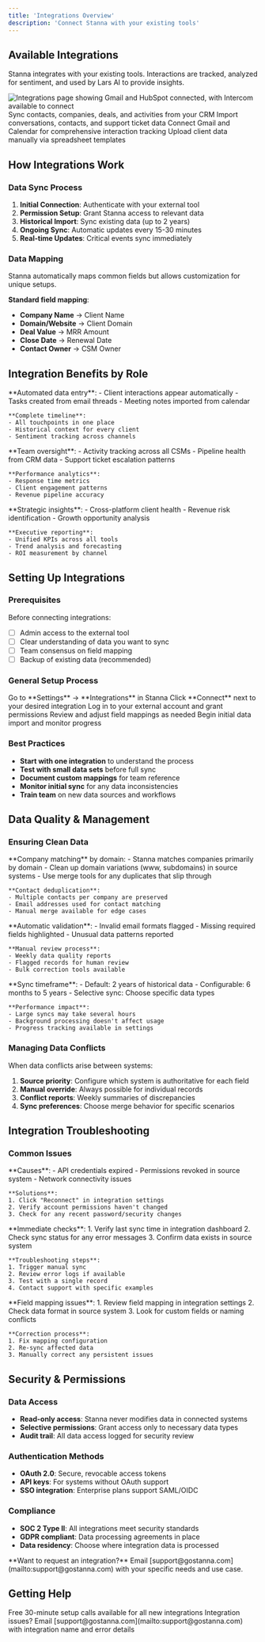 ```yaml
---
title: 'Integrations Overview'
description: 'Connect Stanna with your existing tools'
---
```


## Available Integrations

Stanna integrates with your existing tools. Interactions are tracked, analyzed for sentiment, and used by Lars AI to provide insights.

<Frame caption="Integrations dashboard showing connected tools and sync status">
  <img src="/images/integrations-snippet.svg" alt="Integrations page showing Gmail and HubSpot connected, with Intercom available to connect" />
</Frame>

<CardGroup cols={2}>
  <Card title="HubSpot" icon="hubspot" href="/integrations/hubspot">
    Sync contacts, companies, deals, and activities from your CRM
  </Card>
  
  <Card title="Intercom" icon="intercom" href="/integrations/intercom">
    Import conversations, contacts, and support ticket data
  </Card>
  
  <Card title="Google Workspace" icon="google" href="/integrations/google">
    Connect Gmail and Calendar for comprehensive interaction tracking
  </Card>
  
  <Card title="CSV Import" icon="file-csv" href="/features/client-management#import-clients">
    Upload client data manually via spreadsheet templates
  </Card>
</CardGroup>

## How Integrations Work

### Data Sync Process
1. **Initial Connection**: Authenticate with your external tool
2. **Permission Setup**: Grant Stanna access to relevant data
3. **Historical Import**: Sync existing data (up to 2 years)
4. **Ongoing Sync**: Automatic updates every 15-30 minutes
5. **Real-time Updates**: Critical events sync immediately

### Data Mapping
<Info>
Stanna automatically maps common fields but allows customization for unique setups.
</Info>

**Standard field mapping**:
- **Company Name** → Client Name
- **Domain/Website** → Client Domain  
- **Deal Value** → MRR Amount
- **Close Date** → Renewal Date
- **Contact Owner** → CSM Owner

## Integration Benefits by Role

<Tabs>
  <Tab title="CS Professional">
    **Automated data entry**:
    - Client interactions appear automatically
    - Tasks created from email threads
    - Meeting notes imported from calendar
    
    **Complete timeline**:
    - All touchpoints in one place
    - Historical context for every client
    - Sentiment tracking across channels
  </Tab>
  
  <Tab title="CS Director">
    **Team oversight**:
    - Activity tracking across all CSMs
    - Pipeline health from CRM data
    - Support ticket escalation patterns
    
    **Performance analytics**:
    - Response time metrics
    - Client engagement patterns
    - Revenue pipeline accuracy
  </Tab>
  
  <Tab title="Leadership">
    **Strategic insights**:
    - Cross-platform client health
    - Revenue risk identification
    - Growth opportunity analysis
    
    **Executive reporting**:
    - Unified KPIs across all tools
    - Trend analysis and forecasting
    - ROI measurement by channel
  </Tab>
</Tabs>

## Setting Up Integrations

### Prerequisites
Before connecting integrations:
- [ ] Admin access to the external tool
- [ ] Clear understanding of data you want to sync
- [ ] Team consensus on field mapping
- [ ] Backup of existing data (recommended)

### General Setup Process
<Steps>
  <Step title="Navigate to Integrations">
    Go to **Settings** → **Integrations** in Stanna
  </Step>
  
  <Step title="Choose Integration">
    Click **Connect** next to your desired integration
  </Step>
  
  <Step title="Authenticate">
    Log in to your external account and grant permissions
  </Step>
  
  <Step title="Configure Mapping">
    Review and adjust field mappings as needed
  </Step>
  
  <Step title="Start Sync">
    Begin initial data import and monitor progress
  </Step>
</Steps>

### Best Practices
- **Start with one integration** to understand the process
- **Test with small data sets** before full sync
- **Document custom mappings** for team reference
- **Monitor initial sync** for any data inconsistencies
- **Train team** on new data sources and workflows

## Data Quality & Management

### Ensuring Clean Data
<AccordionGroup>
  <Accordion title="Duplicate Prevention">
    **Company matching** by domain:
    - Stanna matches companies primarily by domain
    - Clean up domain variations (www, subdomains) in source systems
    - Use merge tools for any duplicates that slip through
    
    **Contact deduplication**:
    - Multiple contacts per company are preserved
    - Email addresses used for contact matching
    - Manual merge available for edge cases
  </Accordion>
  
  <Accordion title="Data Validation">
    **Automatic validation**:
    - Invalid email formats flagged
    - Missing required fields highlighted
    - Unusual data patterns reported
    
    **Manual review process**:
    - Weekly data quality reports
    - Flagged records for human review
    - Bulk correction tools available
  </Accordion>
  
  <Accordion title="Historical Data">
    **Sync timeframe**:
    - Default: 2 years of historical data
    - Configurable: 6 months to 5 years
    - Selective sync: Choose specific data types
    
    **Performance impact**:
    - Large syncs may take several hours
    - Background processing doesn't affect usage
    - Progress tracking available in settings
  </Accordion>
</AccordionGroup>

### Managing Data Conflicts
When data conflicts arise between systems:

1. **Source priority**: Configure which system is authoritative for each field
2. **Manual override**: Always possible for individual records
3. **Conflict reports**: Weekly summaries of discrepancies
4. **Sync preferences**: Choose merge behavior for specific scenarios

## Integration Troubleshooting

### Common Issues
<AccordionGroup>
  <Accordion title="Integration shows as disconnected">
    **Causes**:
    - API credentials expired
    - Permissions revoked in source system
    - Network connectivity issues
    
    **Solutions**:
    1. Click "Reconnect" in integration settings
    2. Verify account permissions haven't changed
    3. Check for any recent password/security changes
  </Accordion>
  
  <Accordion title="Data not syncing or outdated">
    **Immediate checks**:
    1. Verify last sync time in integration dashboard
    2. Check sync status for any error messages
    3. Confirm data exists in source system
    
    **Troubleshooting steps**:
    1. Trigger manual sync
    2. Review error logs if available
    3. Test with a single record
    4. Contact support with specific examples
  </Accordion>
  
  <Accordion title="Wrong data in fields">
    **Field mapping issues**:
    1. Review field mapping in integration settings
    2. Check data format in source system
    3. Look for custom fields or naming conflicts
    
    **Correction process**:
    1. Fix mapping configuration
    2. Re-sync affected data
    3. Manually correct any persistent issues
  </Accordion>
</AccordionGroup>

## Security & Permissions

### Data Access
- **Read-only access**: Stanna never modifies data in connected systems
- **Selective permissions**: Grant access only to necessary data types
- **Audit trail**: All data access logged for security review

### Authentication Methods
- **OAuth 2.0**: Secure, revocable access tokens
- **API keys**: For systems without OAuth support
- **SSO integration**: Enterprise plans support SAML/OIDC

### Compliance
- **SOC 2 Type II**: All integrations meet security standards
- **GDPR compliant**: Data processing agreements in place
- **Data residency**: Choose where integration data is processed

<Info>
**Want to request an integration?** Email [support@gostanna.com](mailto:support@gostanna.com) with your specific needs and use case.
</Info>

## Getting Help

<CardGroup cols={2}>
  <Card title="Setup Assistance" icon="handshake">
    Free 30-minute setup calls available for all new integrations
  </Card>
  
  <Card title="Technical Support" icon="wrench">
    Integration issues? Email [support@gostanna.com](mailto:support@gostanna.com) with integration name and error details
  </Card>
</CardGroup>